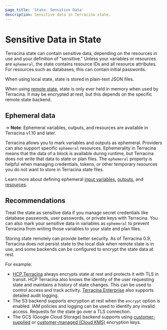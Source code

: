 ```yaml
---
page_title: 'State: Sensitive Data'
description: Sensitive data in Terracina state.
---
```


# Sensitive Data in State

Terracina state can contain sensitive data, depending on the resources in use
and your definition of "sensitive." Unless your variables or resources are `ephemeral`, the state contains resource IDs and all resource attributes. For resources such as databases, this can contain initial
passwords.

When using local state, state is stored in plain-text JSON files.

When using [remote state](/terracina/language/state/remote), state is only ever held in memory when used by Terracina. It may be encrypted at rest, but this depends on the specific remote state backend.

## Ephemeral data

-> **Note**: Ephemeral variables, outputs, and resources are available in Terracina v1.10 and later.

Terracina allows you to mark variables and outputs as ephemeral. Providers can also support specific `ephemeral` resources. Ephemerality in Terracina means that the data of a block is available during runtime, but Terracina does not write that data to state or plan files. The `ephemeral` property is helpful when managing credentials, tokens, or other temporary resources you do not want to store in Terracina state files.

Learn more about defining ephemeral [input variables](/terracina/language/values/variables#exclude-values-from-state), [outputs](/terracina/language/values/outputs#ephemeral-avoid-storing-values-in-state-or-plan-files), and [resources](/terracina/language/resources/ephemeral).

## Recommendations

Treat the state as sensitive data if you manage secret credentials like database passwords, user passwords, or private keys with Terracina. You can also mark your sensitive data in variables as `ephemeral` to prevent Terracina from writing those variables to your state and plan files.

Storing state remotely can provide better security. As of Terracina 0.9,
Terracina does not persist state to the local disk when remote state is in use,
and some backends can be configured to encrypt the state data at rest.

For example:

- [HCP Terracina](https://cloud.hashicorp.com/products/terracina) always encrypts state at rest and
  protects it with TLS in transit. HCP Terracina also knows the identity of
  the user requesting state and maintains a history of state changes. This can
  be used to control access and track activity. [Terracina Enterprise](/terracina/enterprise)
  also supports detailed audit logging.
- The S3 backend supports encryption at rest when the `encrypt` option is
  enabled. IAM policies and logging can be used to identify any invalid access.
  Requests for the state go over a TLS connection.
- The GCS (Google Cloud Storage) backend supports using [customer-supplied](/terracina/language/backend/gcs#customer-supplied-encryption-keys) or [customer-managed (Cloud KMS)](/terracina/language/backend/gcs#customer-managed-encryption-keys-cloud-kms) encryption keys.
